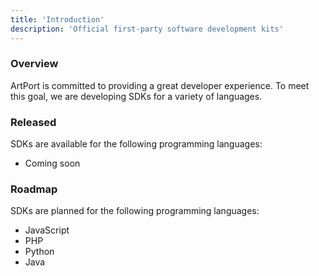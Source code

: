 ```yaml
---
title: 'Introduction'
description: 'Official first-party software development kits'
---
```


### Overview

ArtPort is committed to providing a great developer experience. To meet this goal, we are developing SDKs for a variety of languages.

### Released

SDKs are available for the following programming languages:

- Coming soon

### Roadmap

SDKs are planned for the following programming languages:

- JavaScript
- PHP
- Python
- Java